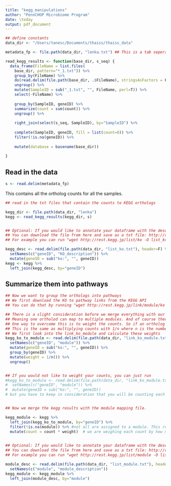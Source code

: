 ```yaml
---
title: "kegg_manipulations"
author: "PennCHOP Microbiome Program"
date: \today
output: pdf_document
---
```


```r
## define constants
data_dir <- "/Users/tanesc/Documents/thaiss/thaiss_data"

metadata_fp <- file.path(data_dir, "lenka.txt") ## This is a tab seperated file that contins the metadata for each sample. Each sample is represented by a row and the columns are the additional information you can reference in your code while you are doing the analysis. It is assumed in the code that the Sample names as annotated with the column SampleID. This also coincides with the file name of the output files based on Sunbeam rules.
```

```r
read_kegg_results <- function(base_dir, s_seq) {
  data_frame(FileName = list.files(
    base_dir, pattern="*_1.txt")) %>%
    group_by(FileName) %>%
    do(read.delim(file.path(base_dir, .$FileName), stringsAsFactors = F)) %>%
    ungroup() %>%
    mutate(SampleID = sub("_1.txt", "", FileName, perl=T)) %>%
    select(-FileName) %>%
    
    group_by(SampleID, geneID) %>%
    summarize(count = sum(count)) %>%
    ungroup() %>%
    
    right_join(select(s_seq, SampleID), by="SampleID") %>%
    
    complete(SampleID, geneID, fill = list(count=0)) %>%
    filter(!is.na(geneID)) %>%
    
    mutate(database = basename(base_dir))
  
}

```

## Read in the data

```r
s <- read.delim(metadata_fp)

```

This contains all the ortholog counts for all the samples.

```r
## read in the txt files that contain the counts to KEGG orthologs

kegg_dir <- file.path(data_dir, "lenka")
kegg <- read_kegg_results(kegg_dir, s) 


## Optional: If you would like to annotate your dataframe with the descriptions of all the KEGG orthologs
## You can download the file from here and save as a txt file: http://rest.kegg.jp/list/ko
## For example you can run "wget http://rest.kegg.jp/list/ko -O list_ko.txt" on bash and it will download

kegg_desc <- read.delim(file.path(data_dir, "list_ko.txt"), header=F) %>%
  setNames(c("geneID", "KO_description")) %>%
  mutate(geneID = sub("ko:", "", geneID))
kegg <- kegg %>%
  left_join(kegg_desc, by="geneID")

```


## Summarize them into pathways

```r
## Now we want to group the orthologs into pathways
## We first download the KO to pathway links from the KEGG API
## You can do that by running "wget http://rest.kegg.jp/link/module/ko -O link_ko_module.txt" on your terminal

## There is a slight consideration before we merge everything with our main database. There is probably not a 1-to-1 mapping between the orthologs and modules.
## Meaning one ortholod can map to multiple modules. And of course there are multiple orthologs in a module
## One way to overcome this is to weight the counts. So if an ortholog is in 5 modules, you divide the number of times you see that ortholog in your sample by 5.
## This is the same as multiplying counts with 1/n where n is the number of modules an ortholog is in.
## We first look into the link_ko_module and calculate these weights
kegg_ko_to_module <- read.delim(file.path(data_dir, "link_ko_module.txt"), header=F)  %>%
  setNames(c("geneID", "module")) %>%
  mutate(geneID = sub("ko:", "", geneID)) %>%
  group_by(geneID) %>%
  mutate(weight = 1/n()) %>%
  ungroup()


## If you would not like to weight your counts, you can just run 
#kegg_ko_to_module <- read.delim(file.path(data_dir, "link_ko_module.txt"), header=F)  %>%
#  setNames(c("geneID", "module")) %>%
#  mutate(geneID = sub("ko:", "", geneID))
# but you have to keep in consideration that you will be counting each read multiple times, so you need to be careful when you are calculating relative abundances.


## Now we merge the kegg results with the module mapping file.

kegg_module <- kegg %>%
  left_join(kegg_ko_to_module, by="geneID") %>%
  filter(!is.na(module)) %>% #not all are assigned to a module. This removes them
  mutate(count = count * weight)  # we are weighing each count by how manu modules an ortholog is in
  

## Optional: If you would like to annotate your dataframe with the descriptions of all the KEGG orthologs
## You can download the file from here and save as a txt file: http://rest.kegg.jp/list/module
## For example you can run "wget http://rest.kegg.jp/list/module -O list_module.txt" on bash and it will download

module_desc <- read.delim(file.path(data_dir, "list_module.txt"), header=F) %>%
  setNames(c("module", "module_description"))
kegg_module <- kegg_module %>%
  left_join(module_desc, by="module")

```







